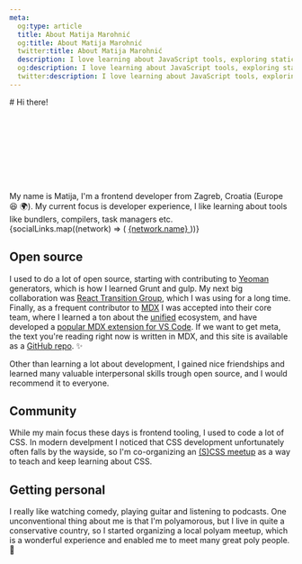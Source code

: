 ```yaml
---
meta:
  og:type: article
  title: About Matija Marohnić
  og:title: About Matija Marohnić
  twitter:title: About Matija Marohnić
  description: I love learning about JavaScript tools, exploring static site generation, and creating delightful developer experiences.
  og:description: I love learning about JavaScript tools, exploring static site generation, and creating delightful developer experiences.
  twitter:description: I love learning about JavaScript tools, exploring static site generation, and creating delightful developer experiences.
---
```



<Prose className="pb-10 mt-2 lg:mt-4">
  <div className="text-center">
    # Hi there!
  </div>

  <svg className="animate-hand-wave w-10 h-10 mx-auto -mt-4 lg:w-20 lg:h-20 lg:-mt-6">
    <use href="/icons.svg#hand" />
  </svg>

  <div className="text-center">
    My name is Matija, I'm a frontend developer from Zagreb, Croatia (Europe 😆 🌍). My current focus is developer experience, I like learning about tools like bundlers, compilers, task managers etc.
  </div>

  <div className="flex items-center justify-center">
    {socialLinks.map((network) => (
      <a
        key={network.id}
        title={network.name}
        href={network.url}
        target="_blank"
        rel="noreferrer"
        className="block p-4 transition-colors duration-200"
      >
        <span className="sr-only">{network.name}</span>
        <Icon
          aria-hidden="true"
          icon={network.icon}
          className="h-6 w-6 md:h-8 md:w-8"
        />
      </a>
    ))}
  </div>

  ## Open source

  I used to do a lot of open source, starting with contributing to [Yeoman](https://yeoman.io/) generators, which is how I learned Grunt and gulp. My next big collaboration was [React Transition Group](https://reactcommunity.org/react-transition-group/), which I was using for a long time. Finally, as a frequent contributor to [MDX](https://mdxjs.com/) I was accepted into their core team, where I learned a ton about the [unified](https://unifiedjs.com/) ecosystem, and have developed a [popular MDX extension for VS Code](https://marketplace.visualstudio.com/items?itemName=silvenon.mdx). If we want to get meta, the text you're reading right now is written in MDX, and this site is available as a [GitHub repo](https://github.com/silvenon/silvenon.com). ✨

  Other than learning a lot about development, I gained nice friendships and learned many valuable interpersonal skills trough open source, and I would recommend it to everyone.

  ## Community

  While my main focus these days is frontend tooling, I used to code a lot of CSS. In modern develpment I noticed that CSS development unfortunately often falls by the wayside, so I'm co-organizing an [(S)CSS meetup](https://www.meetup.com/S_CSS_Zagreb/) as a way to teach and keep learning about CSS.

  ## Getting personal

  I really like watching comedy, playing guitar and listening to podcasts. One unconventional thing about me is that I'm polyamorous, but I live in quite a conservative country, so I started organizing a local polyam meetup, which is a wonderful experience and enabled me to meet many great poly people. 🥰
</Prose>
